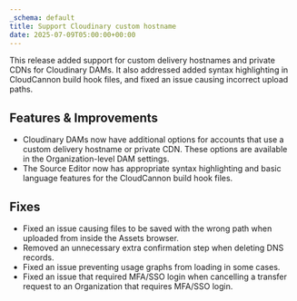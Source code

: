 ```yaml
---
_schema: default
title: Support Cloudinary custom hostname
date: 2025-07-09T05:00:00+00:00
---
```

This release added support for custom delivery hostnames and private CDNs for Cloudinary DAMs. It also addressed added syntax highlighting in CloudCannon build hook files, and fixed an issue causing incorrect upload paths.

## Features & Improvements

* Cloudinary DAMs now have additional options for accounts that use a custom delivery hostname or private CDN. These options are available in the Organization-level DAM settings.
* The Source Editor now has appropriate syntax highlighting and basic language features for the CloudCannon build hook files.

## Fixes

* Fixed an issue causing files to be saved with the wrong path when uploaded from inside the Assets browser.
* Removed an unnecessary extra confirmation step when deleting DNS records.
* Fixed an issue preventing usage graphs from loading in some cases.
* Fixed an issue that required MFA/SSO login when cancelling a transfer request to an Organization that requires MFA/SSO login.